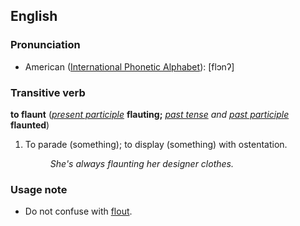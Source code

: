 ==English==
===Pronunciation===
*American ([[International Phonetic Alphabet]]): [flɔnʔ]

===Transitive verb===
'''to flaunt''' (''[[present participle]]'' '''flauting;''' ''[[past tense]] and [[past participle]]'' '''flaunted''')

#To parade (something); to display (something) with ostentation.
#:''She's always flaunting her designer clothes.''

===Usage note===
*Do not confuse with [[flout]].